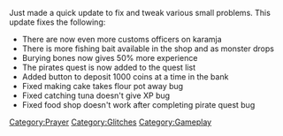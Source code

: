 {{Update|date = 12 June 2001}}

Just made a quick update to fix and tweak various small problems. This update fixes the following: 
*There are now even more customs officers on karamja 
*There is more fishing bait available in the shop and as monster drops 
*Burying bones now gives 50% more experience 
*The pirates quest is now added to the quest list 
*Added button to deposit 1000 coins at a time in the bank 
*Fixed making cake takes flour pot away bug 
*Fixed catching tuna doesn't give XP bug 
*Fixed food shop doesn't work after completing pirate quest bug

[[Category:Updates|{{PAGENAME}}]]
[[Category:Prayer]]
[[Category:Glitches]]
[[Category:Gameplay]]
